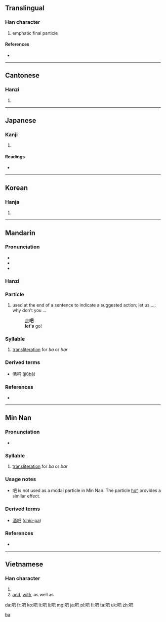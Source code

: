 {{zh-hanzi|吧}}
==Translingual==
{{stroke order|type=animate}}

===Han character===
{{Han char|rn=30|rad=口|as=04|sn=7|four=6701<sub>7</sub>|canj=口日山 (RAU)}}

# emphatic final particle

====References====
* {{Han ref|kx=0178.040|dkj=03341|dj=0395.120|hdz=10596.060|uh=5427|ud=21543|bh=A761|bd=42849}}

----

==Cantonese==
{{zh-hanzi|吧}}

===Hanzi===
{{yue-hanzi|jyut=|y=ba1, ba6}}

# {{defn|lang=yue|sort=口04}}

----

==Japanese==

===Kanji===
{{ja-kanji|grade=|rs=口04}}

# {{defn|lang=ja|sort=口04}}

====Readings====
* {{ja-readings|on=[[は]] (ha), [[へ]] (he)|kun=[[おおくちのさま]] (ookuchinosama)}}

----

==Korean==

===Hanja===
{{ko-hanja|hangeul=파|rv=pa|mr=p'a}}

# {{defn|lang=ko|sort=口04}}

----

==Mandarin==
{{zh-hanzi|吧}}

===Pronunciation===
* {{IPA|[ pa ]|lang=cmn}}
* {{IPA|[ pa˥˥ ]|lang=cmn}}
* {{audio|Zh-ba.ogg|Audio}}

===Hanzi===
{{cmn-hanzi|pin=[[bā]] ([[ba1]]), [[ba]] ([[ba5]])|wg=pa<sup>1</sup>, pa<sup>5</sup>}}

===Particle===
{{head|cmn|modal particle|traditional and simplified||Pinyin|ba}}

# {{Beginning Mandarin|lang=cmn|sc=Hant|sort=口04}} used at the end of a sentence to indicate a suggested action; let us ...; why don't you ...
#: [[走]]'''吧'''
#: '''let's''' go!

===Syllable===
{{head|cmn|phonetic syllable|traditional and simplified||Pinyin|bā}}

# [[transliteration]] for ''ba'' or ''bar''

===Derived terms===
* [[酒吧]] ([[jiǔbā]])

===References===
* {{reference-book | last = Shao | first = Jingmin (ed.) | authorlink =  | coauthors =  | year = 2000 | title = HSK Dictionary (HSK汉语水平考试词典) | language = Mandarin/English | publisher = Huadong Teachers College Publishers | location = Shanghai | id = ISBN 7561720785}}

[[Category:cmn:Beginning Mandarin in simplified script|ba]]

----

==Min Nan==
{{zh-hanzi|吧}}

===Pronunciation===
* {{IPA|[ pa˥˥ ]|lang=nan}}

===Syllable===
{{head|nan|phonetic syllable|traditional and simplified||POJ|pa}}

# [[transliteration]] for ''ba'' or ''bar''

===Usage notes===
* 吧 is not used as a modal particle in Min Nan.  The particle [[ho͘ⁿ|ho{{unicode|͘}}ⁿ]] provides a similar effect.

===Derived terms===
* [[酒吧]] ([[chiú-pa]])

===References===
* {{cite web
| url = http://203.64.42.21/iug/ungian/SoannTeng/chil/taihoa.asp
| title = 吧
| work = On-line Taiwanese/Mandarin Dictionary (台文／華文線頂辭典)
| language = Taiwanese/English
| accessdate = 2011-01-30}}

----

==Vietnamese==

===Han character===
{{vi-hantu|[[ba]], [[và]], [[bơ]], [[vài]]|rs=口04}}

# {{defn|lang=vi|sort=口04}}
# [[and]], [[with]], as well as

[[da:吧]]
[[fr:吧]]
[[ko:吧]]
[[lt:吧]]
[[li:吧]]
[[mg:吧]]
[[ja:吧]]
[[pl:吧]]
[[fi:吧]]
[[ta:吧]]
[[uk:吧]]
[[zh:吧]]